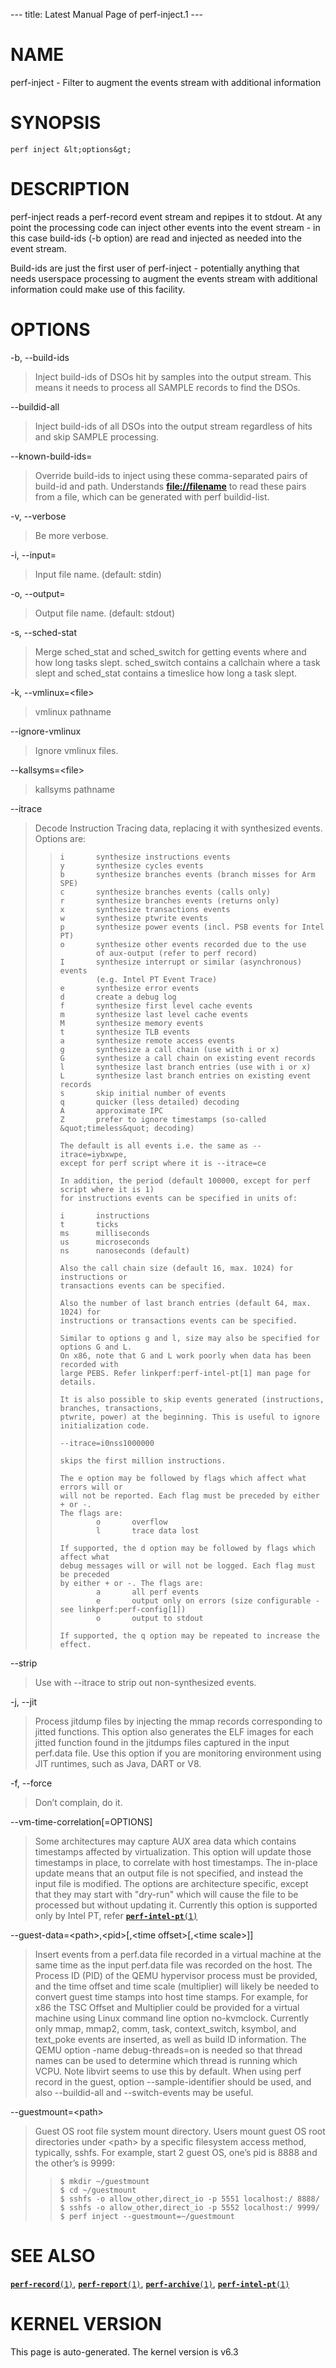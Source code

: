 ---
title: Latest Manual Page of perf-inject.1
---


= NAME =

perf-inject - Filter to augment the events stream with additional information

= SYNOPSIS =

<pre>perf inject &lt;options&gt;</pre>
= DESCRIPTION =

perf-inject reads a perf-record event stream and repipes it to stdout. At any point the processing code can inject other events into the event stream - in this case build-ids (-b option) are read and injected as needed into the event stream.

Build-ids are just the first user of perf-inject - potentially anything that needs userspace processing to augment the events stream with additional information could make use of this facility.

= OPTIONS =

-b, --build-ids

<blockquote>Inject build-ids of DSOs hit by samples into the output stream. This means it needs to process all SAMPLE records to find the DSOs.
</blockquote>
--buildid-all

<blockquote>Inject build-ids of all DSOs into the output stream regardless of hits and skip SAMPLE processing.
</blockquote>
--known-build-ids=

<blockquote>Override build-ids to inject using these comma-separated pairs of build-id and path. Understands '''file://filename''' to read these pairs from a file, which can be generated with perf buildid-list.
</blockquote>
-v, --verbose

<blockquote>Be more verbose.
</blockquote>
-i, --input=

<blockquote>Input file name. (default: stdin)
</blockquote>
-o, --output=

<blockquote>Output file name. (default: stdout)
</blockquote>
-s, --sched-stat

<blockquote>Merge sched_stat and sched_switch for getting events where and how long tasks slept. sched_switch contains a callchain where a task slept and sched_stat contains a timeslice how long a task slept.
</blockquote>
-k, --vmlinux=&lt;file&gt;

<blockquote>vmlinux pathname
</blockquote>
--ignore-vmlinux

<blockquote>Ignore vmlinux files.
</blockquote>
--kallsyms=&lt;file&gt;

<blockquote>kallsyms pathname
</blockquote>
--itrace

<blockquote>Decode Instruction Tracing data, replacing it with synthesized events. Options are:

<blockquote><pre>i       synthesize instructions events
y       synthesize cycles events
b       synthesize branches events (branch misses for Arm SPE)
c       synthesize branches events (calls only)
r       synthesize branches events (returns only)
x       synthesize transactions events
w       synthesize ptwrite events
p       synthesize power events (incl. PSB events for Intel PT)
o       synthesize other events recorded due to the use
        of aux-output (refer to perf record)
I       synthesize interrupt or similar (asynchronous) events
        (e.g. Intel PT Event Trace)
e       synthesize error events
d       create a debug log
f       synthesize first level cache events
m       synthesize last level cache events
M       synthesize memory events
t       synthesize TLB events
a       synthesize remote access events
g       synthesize a call chain (use with i or x)
G       synthesize a call chain on existing event records
l       synthesize last branch entries (use with i or x)
L       synthesize last branch entries on existing event records
s       skip initial number of events
q       quicker (less detailed) decoding
A       approximate IPC
Z       prefer to ignore timestamps (so-called &quot;timeless&quot; decoding)

The default is all events i.e. the same as --itrace=iybxwpe,
except for perf script where it is --itrace=ce

In addition, the period (default 100000, except for perf script where it is 1)
for instructions events can be specified in units of:

i       instructions
t       ticks
ms      milliseconds
us      microseconds
ns      nanoseconds (default)

Also the call chain size (default 16, max. 1024) for instructions or
transactions events can be specified.

Also the number of last branch entries (default 64, max. 1024) for
instructions or transactions events can be specified.

Similar to options g and l, size may also be specified for options G and L.
On x86, note that G and L work poorly when data has been recorded with
large PEBS. Refer linkperf:perf-intel-pt[1] man page for details.

It is also possible to skip events generated (instructions, branches, transactions,
ptwrite, power) at the beginning. This is useful to ignore initialization code.

--itrace=i0nss1000000

skips the first million instructions.

The e option may be followed by flags which affect what errors will or
will not be reported. Each flag must be preceded by either + or -.
The flags are:
        o       overflow
        l       trace data lost

If supported, the d option may be followed by flags which affect what
debug messages will or will not be logged. Each flag must be preceded
by either + or -. The flags are:
        a       all perf events
        e       output only on errors (size configurable - see linkperf:perf-config[1])
        o       output to stdout

If supported, the q option may be repeated to increase the effect.</pre></blockquote></blockquote>
--strip

<blockquote>Use with --itrace to strip out non-synthesized events.
</blockquote>
-j, --jit

<blockquote>Process jitdump files by injecting the mmap records corresponding to jitted functions. This option also generates the ELF images for each jitted function found in the jitdumps files captured in the input perf.data file. Use this option if you are monitoring environment using JIT runtimes, such as Java, DART or V8.
</blockquote>
-f, --force

<blockquote>Don’t complain, do it.
</blockquote>
--vm-time-correlation[=OPTIONS]

<blockquote>Some architectures may capture AUX area data which contains timestamps affected by virtualization. This option will update those timestamps in place, to correlate with host timestamps. The in-place update means that an output file is not specified, and instead the input file is modified. The options are architecture specific, except that they may start with &quot;dry-run&quot; which will cause the file to be processed but without updating it. Currently this option is supported only by Intel PT, refer [[Latest Manual Page of perf-intel-pt.1|<tt>'''perf-intel-pt'''(1)</tt>]]
</blockquote>
--guest-data=&lt;path&gt;,&lt;pid&gt;[,&lt;time offset&gt;[,&lt;time scale&gt;]]

<blockquote>Insert events from a perf.data file recorded in a virtual machine at the same time as the input perf.data file was recorded on the host. The Process ID (PID) of the QEMU hypervisor process must be provided, and the time offset and time scale (multiplier) will likely be needed to convert guest time stamps into host time stamps. For example, for x86 the TSC Offset and Multiplier could be provided for a virtual machine using Linux command line option no-kvmclock. Currently only mmap, mmap2, comm, task, context_switch, ksymbol, and text_poke events are inserted, as well as build ID information. The QEMU option -name debug-threads=on is needed so that thread names can be used to determine which thread is running which VCPU. Note libvirt seems to use this by default. When using perf record in the guest, option --sample-identifier should be used, and also --buildid-all and --switch-events may be useful.
</blockquote>
--guestmount=&lt;path&gt;

<blockquote>Guest OS root file system mount directory. Users mount guest OS root directories under &lt;path&gt; by a specific filesystem access method, typically, sshfs. For example, start 2 guest OS, one’s pid is 8888 and the other’s is 9999:

<blockquote><pre>$ mkdir ~/guestmount
$ cd ~/guestmount
$ sshfs -o allow_other,direct_io -p 5551 localhost:/ 8888/
$ sshfs -o allow_other,direct_io -p 5552 localhost:/ 9999/
$ perf inject --guestmount=~/guestmount </pre></blockquote></blockquote>
= SEE ALSO =

[[Latest Manual Page of perf-record.1|<tt>'''perf-record'''(1)</tt>]], [[Latest Manual Page of perf-report.1|<tt>'''perf-report'''(1)</tt>]], [[Latest Manual Page of perf-archive.1|<tt>'''perf-archive'''(1)</tt>]], [[Latest Manual Page of perf-intel-pt.1|<tt>'''perf-intel-pt'''(1)</tt>]]


= KERNEL VERSION =

This page is auto-generated.  The kernel version is v6.3